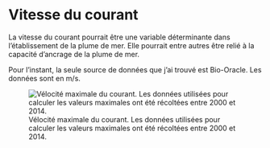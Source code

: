 # Vitesse du courant {#sec-current}

La vitesse du courant pourrait être une variable déterminante dans l'établissement de la plume de mer.
Elle pourrait entre autres être relié à la capacité d'ancrage de la plume de mer.


Pour l'instant, la seule source de données que j'ai trouvé est Bio-Oracle.
Les données sont en m/s.

![Vélocité maximale du courant. Les données utilisées pour calculer les valeurs maximales ont été récoltées entre 2000 et 2014.](figures/env_bottom_current_velocity_max.png){#fig-bo-curvel-max}
